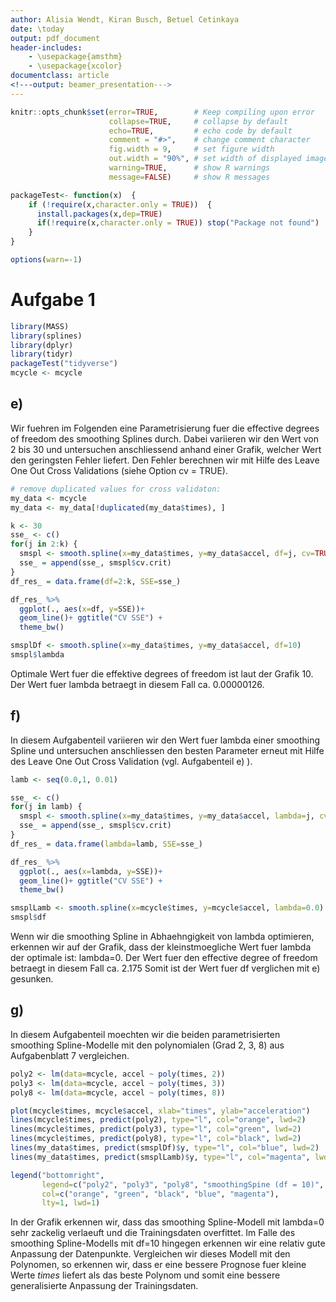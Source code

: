 ```yaml
---
author: Alisia Wendt, Kiran Busch, Betuel Cetinkaya
date: \today
output: pdf_document
header-includes: 
    - \usepackage{amsthm}
    - \usepackage{xcolor}
documentclass: article
<!---output: beamer_presentation--->
---
```






<!--- Below are global settings for knitr. You can override any of them by adding the changes to individual chunks --->

```r
knitr::opts_chunk$set(error=TRUE,        # Keep compiling upon error
                      collapse=TRUE,     # collapse by default
                      echo=TRUE,         # echo code by default
                      comment = "#>",    # change comment character
                      fig.width = 9,     # set figure width
                      out.width = "90%", # set width of displayed images
                      warning=TRUE,      # show R warnings
                      message=FALSE)     # show R messages

packageTest<- function(x)  {
    if (!require(x,character.only = TRUE))  {
      install.packages(x,dep=TRUE)
      if(!require(x,character.only = TRUE)) stop("Package not found")
    }
}

options(warn=-1)
```


<!--- Solution Region --->
<style>
#solution {
  background-color: #8FBC8F;
  border-style: solid;
  border-color: blue;
  margin-left: 20px;
  margin-bottom: 15px;
  padding: 5px;
}
</style>



<!---**Wintersemester 2016 |Studiengang Data Science | Hochschule Darmstadt **--->




\theoremstyle{break}
\newtheorem{auf}{Aufgabe}

\newcommand{\R}{{\sffamily R} }

\begin{centering}
%\vspace{-2 cm}
\Huge
{\bf Uebung 9}\\
\Large
Nichtparametrische und nichtlineare Modelle\\
\normalsize
SoSe 2019\\
Antje Jahn (FBMN, h\_da)\\
Kiran Busch, Alisia Wendt, Betuel Cetinkaya\\
\end{centering}

# Aufgabe 1

```r
library(MASS)
library(splines)
library(dplyr)
library(tidyr)
packageTest("tidyverse")
mcycle <- mcycle

```

## e)
Wir fuehren im Folgenden eine Parametrisierung fuer die effective degrees of freedom des smoothing Splines durch. Dabei variieren wir den Wert von 2 bis 30 und untersuchen anschliessend anhand einer Grafik, welcher Wert den geringsten Fehler liefert. Den Fehler berechnen wir mit Hilfe des Leave One Out Cross Validations (siehe Option cv = TRUE).
```r
# remove duplicated values for cross validaton:
my_data <- mcycle
my_data <- my_data[!duplicated(my_data$times), ]

k <- 30
sse_ <- c()
for(j in 2:k) {
  smspl <- smooth.spline(x=my_data$times, y=my_data$accel, df=j, cv=TRUE)
  sse_ = append(sse_, smspl$cv.crit)
}
df_res_ = data.frame(df=2:k, SSE=sse_)

df_res_ %>%
  ggplot(., aes(x=df, y=SSE))+
  geom_line()+ ggtitle("CV SSE") + 
  theme_bw()

smsplDf <- smooth.spline(x=my_data$times, y=my_data$accel, df=10)
smspl$lambda
```
Optimale Wert fuer die effektive degrees of freedom ist laut der Grafik 10. Der Wert fuer lambda betraegt in diesem Fall ca. 0.00000126.

## f)
In diesem Aufgabenteil variieren wir den Wert fuer lambda einer smoothing Spline und untersuchen anschliessen den besten Parameter erneut mit Hilfe des Leave One Out Cross Validation (vgl. Aufgabenteil e) ).
```r
lamb <- seq(0.0,1, 0.01)

sse_ <- c()
for(j in lamb) {
  smspl <- smooth.spline(x=my_data$times, y=my_data$accel, lambda=j, cv=TRUE)
  sse_ = append(sse_, smspl$cv.crit)
}
df_res_ = data.frame(lambda=lamb, SSE=sse_)

df_res_ %>%
  ggplot(., aes(x=lambda, y=SSE))+
  geom_line()+ ggtitle("CV SSE") + 
  theme_bw()

smsplLamb <- smooth.spline(x=mcycle$times, y=mcycle$accel, lambda=0.0)
smspl$df
```
Wenn wir die smoothing Spline in Abhaehngigkeit von lambda optimieren, erkennen wir auf der Grafik, dass der kleinstmoegliche Wert fuer lambda der optimale ist: lambda=0. Der Wert fuer den effective degree of freedom betraegt in diesem Fall ca. 2.175 Somit ist der Wert fuer df verglichen mit e) gesunken. 

## g)
In diesem Aufgabenteil moechten wir die beiden parametrisierten smoothing Spline-Modelle mit den polynomialen (Grad 2, 3, 8) aus Aufgabenblatt 7 vergleichen.
```r
poly2 <- lm(data=mcycle, accel ~ poly(times, 2))
poly3 <- lm(data=mcycle, accel ~ poly(times, 3))
poly8 <- lm(data=mcycle, accel ~ poly(times, 8))

plot(mcycle$times, mcycle$accel, xlab="times", ylab="acceleration")
lines(mcycle$times, predict(poly2), type="l", col="orange", lwd=2)
lines(mcycle$times, predict(poly3), type="l", col="green", lwd=2)
lines(mcycle$times, predict(poly8), type="l", col="black", lwd=2)
lines(my_data$times, predict(smsplDf)$y, type="l", col="blue", lwd=2)
lines(my_data$times, predict(smsplLamb)$y, type="l", col="magenta", lwd=2)

legend("bottomright",
       legend=c("poly2", "poly3", "poly8", "smoothingSpine (df = 10)", "smoothingSpline (lambda = 0)"),
       col=c("orange", "green", "black", "blue", "magenta"),
       lty=1, lwd=1)

```
In der Grafik erkennen wir, dass das smoothing Spline-Modell mit lambda=0 sehr zackelig verlaeuft und die Trainingsdaten overfittet. Im Falle des smoothing Spline-Modells mit df=10 hingegen erkennen wir eine relativ gute Anpassung der Datenpunkte. Vergleichen wir dieses Modell mit den Polynomen, so erkennen wir, dass er eine bessere Prognose fuer kleine Werte $times$ liefert als das beste Polynom und somit eine bessere generalisierte Anpassung der Trainingsdaten.









